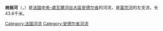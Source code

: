 {{noteTA
|G1=法国地名
|G2=单位
}}
{{Infobox river
| name                = 纳翁河
| native_name         = Nahon
| image               = Le Nahon à Valencay.JPG
| image_size          = 
| image_caption       = 流经[[瓦朗赛|瓦朗赛]]的纳翁河
| map                 = Nahon.png
| map_caption         = 纳翁河流域图
| source1_location    = [[厄涅|厄涅]]
| source1_coordinates = {{coord|47|00|48|N|1|22|27|E}}
| source1_elevation   = 176米
| mouth_location      = [[富宗河|富宗河]]
| mouth_coordinates   = {{coord|47|14|00|N|1|38|47|E}}
| mouth_elevation     = 84米
| progression         = [[富宗河|富宗河]]→ {{RCher}}
| subdivision_type1   = 国家
| subdivision_name1   = {{FR}}
| length              = {{convert|43.6|km|mi|abbr=on}}
| discharge1_avg      = 
| basin_size          = {{convert|312|km2|mi2|abbr=on}}
}}
'''纳翁河'''（{{lang-fr|Nahon}}，{{IPA-fr|na.ɔ̃}}）是[[法国|法国]][[中央-盧瓦爾河谷大區|中央-盧瓦爾河谷大區]][[安德尔省|安德尔省]]的河流，是[[富宗河|富宗河]]的左支流，长43.6千米。

[[Category:法国河流|Category:法国河流]]
[[Category:安德尔省河流|Category:安德尔省河流]]